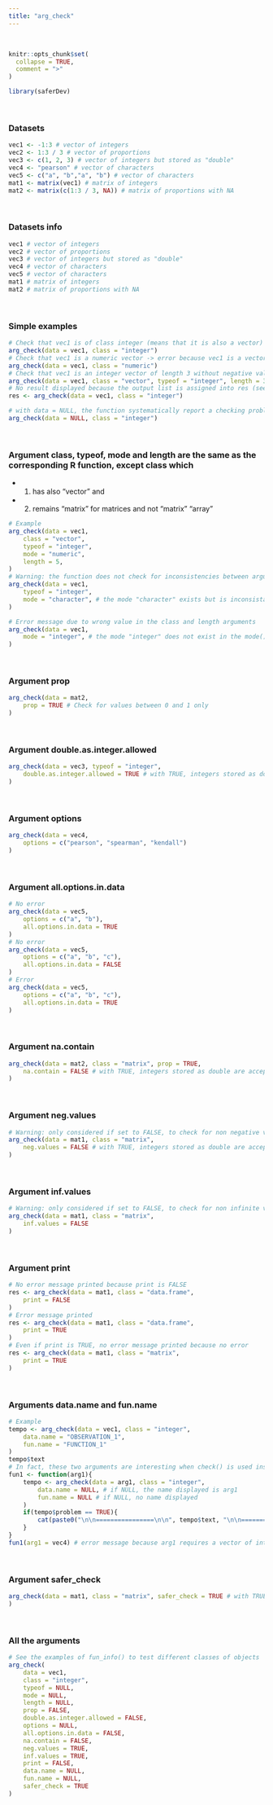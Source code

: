 ---
title: "arg_check"
---
<br>

```{r, include = FALSE}
knitr::opts_chunk$set(
  collapse = TRUE,
  comment = ">"
)
```

```{r setup}
library(saferDev)
```
<br>


### Datasets

```{r}
vec1 <- -1:3 # vector of integers
vec2 <- 1:3 / 3 # vector of proportions
vec3 <- c(1, 2, 3) # vector of integers but stored as "double"
vec4 <- "pearson" # vector of characters
vec5 <- c("a", "b","a", "b") # vector of characters
mat1 <- matrix(vec1) # matrix of integers
mat2 <- matrix(c(1:3 / 3, NA)) # matrix of proportions with NA
```
<br>

### Datasets info

```{r}
vec1 # vector of integers
vec2 # vector of proportions
vec3 # vector of integers but stored as "double"
vec4 # vector of characters
vec5 # vector of characters
mat1 # matrix of integers
mat2 # matrix of proportions with NA
```
<br>

### Simple examples
```{r}
# Check that vec1 is of class integer (means that it is also a vector) -> ok
arg_check(data = vec1, class = "integer")
# Check that vec1 is a numeric vector -> error because vec1 is a vector of integers
arg_check(data = vec1, class = "numeric")
# Check that vec1 is an integer vector of length 3 without negative values and without NA -> error because of length 5 and negative values inside vec1
arg_check(data = vec1, class = "vector", typeof = "integer", length = 3, neg.values = FALSE, na.contain = FALSE)
# No result displayed because the output list is assigned into res (see below the print argument)
res <- arg_check(data = vec1, class = "integer")

# with data = NULL, the function systematically report a checking problem
arg_check(data = NULL, class = "integer")
```
<br>

### Argument class, typeof, mode and length are the same as the corresponding R function, except class which 
- 1) has also "vector" and 
- 2) remains "matrix" for matrices and not "matrix" "array"

```{r, echo = TRUE, error = TRUE}
# Example
arg_check(data = vec1, 
    class = "vector", 
    typeof = "integer", 
    mode = "numeric", 
    length = 5, 
)
# Warning: the function does not check for inconsistencies between arguments. It just checks if everything is ok between arguments values and data
arg_check(data = vec1, 
    typeof = "integer", 
    mode = "character", # the mode "character" exists but is inconsistant with typeof "integer". However, this aspect is not signaled by the function
)

# Error message due to wrong value in the class and length arguments
arg_check(data = vec1, 
    mode = "integer", # the mode "integer" does not exist in the mode() function of R
)
```
<br>

### Argument prop
```{r}
arg_check(data = mat2, 
    prop = TRUE # Check for values between 0 and 1 only
)
```
<br>

### Argument double.as.integer.allowed
```{r}
arg_check(data = vec3, typeof = "integer",
    double.as.integer.allowed = TRUE # with TRUE, integers stored as double are accepted
)
```
<br>

### Argument options
```{r}
arg_check(data = vec4, 
    options = c("pearson", "spearman", "kendall")
)
```
<br>

### Argument all.options.in.data
```{r}
# No error
arg_check(data = vec5,
    options = c("a", "b"), 
    all.options.in.data = TRUE
)
# No error
arg_check(data = vec5,
    options = c("a", "b", "c"), 
    all.options.in.data = FALSE
)
# Error
arg_check(data = vec5,
    options = c("a", "b", "c"), 
    all.options.in.data = TRUE
)
```
<br>

### Argument na.contain
```{r}
arg_check(data = mat2, class = "matrix", prop = TRUE,
    na.contain = FALSE # with TRUE, integers stored as double are accepted
)
```
<br>

### Argument neg.values
```{r}
# Warning: only considered if set to FALSE, to check for non negative values when class is set to "vector", "numeric", "matrix", "array", "data.frame", "table", or typeof is set to "double", "integer", or mode is set to "numeric"
arg_check(data = mat1, class = "matrix",
    neg.values = FALSE # with TRUE, integers stored as double are accepted
)
```
<br>

### Argument inf.values
```{r}
# Warning: only considered if set to FALSE, to check for non infinite values when class is set to "vector", "numeric", "matrix", "array", "data.frame", "table", or typeof is set to "double", "integer", or mode is set to "numeric"
arg_check(data = mat1, class = "matrix",
    inf.values = FALSE
)
```
<br>

### Argument print
```{r}
# No error message printed because print is FALSE
res <- arg_check(data = mat1, class = "data.frame",
    print = FALSE
)
# Error message printed
res <- arg_check(data = mat1, class = "data.frame",
    print = TRUE
)
# Even if print is TRUE, no error message printed because no error
res <- arg_check(data = mat1, class = "matrix",
    print = TRUE
)
```
<br>

### Arguments data.name and fun.name
```{r}
# Example
tempo <- arg_check(data = vec1, class = "integer", 
    data.name = "OBSERVATION_1", 
    fun.name = "FUNCTION_1"
)
tempo$text
# In fact, these two arguments are interesting when check() is used inside functions
fun1 <- function(arg1){
    tempo <- arg_check(data = arg1, class = "integer", 
        data.name = NULL, # if NULL, the name displayed is arg1
        fun.name = NULL # if NULL, no name displayed
    )
    if(tempo$problem == TRUE){
        cat(paste0("\n\n================\n\n", tempo$text, "\n\n================\n\n"))
    }
}
fun1(arg1 = vec4) # error message because arg1 requires a vector of integers
```
<br>

### Argument safer_check
```{r}
arg_check(data = mat1, class = "matrix", safer_check = TRUE # with TRUE, checkings are performed before main code running
)
```
<br>

### All the arguments
```{r}
# See the examples of fun_info() to test different classes of objects
arg_check(
    data = vec1, 
    class = "integer", 
    typeof = NULL, 
    mode = NULL, 
    length = NULL, 
    prop = FALSE, 
    double.as.integer.allowed = FALSE, 
    options = NULL, 
    all.options.in.data = FALSE, 
    na.contain = FALSE, 
    neg.values = TRUE, 
    inf.values = TRUE, 
    print = FALSE, 
    data.name = NULL, 
    fun.name = NULL,
    safer_check = TRUE
)
```
